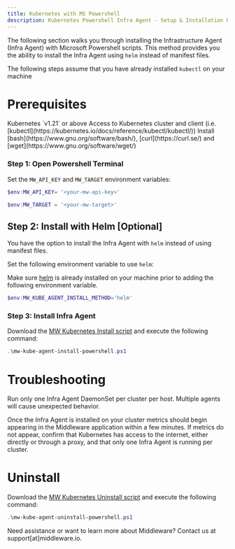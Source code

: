 ```yaml
---
title: Kubernetes with MS Powershell
description: Kubernetes Powershell Infra Agent - Setup & Installation Docs | Middleware
---
```


The following section walks you through installing the Infrastructure Agent (Infra Agent) with Microsoft Powershell scripts. This method provides you the ability to install the Infra Agent using `helm` instead of manifest files. 

<Note> The following steps assume that you have already installed `kubectl` on your machine </Note>

# Prerequisites

<Steps>
  <Step title="Kubernetes Version">
  Kubernetes `v1.21` or above
  </Step>

  <Step title="Kubernetes Access">
  Access to Kubernetes cluster and client (i.e. [kubectl](https://kubernetes.io/docs/reference/kubectl/kubectl/))
  </Step>

  <Step title="CLI Tools">
  Install [bash](https://www.gnu.org/software/bash/), [curl](https://curl.se/) and [wget](https://www.gnu.org/software/wget/)
  </Step>
</Steps>

### Step 1: Open Powershell Terminal

Set the `MW_API_KEY` and `MW_TARGET` environment variables:

```Powershell Powershell
$env:MW_API_KEY= '<your-mw-api-key>'

$env:MW_TARGET = '<your-mw-target>'
```


## Step 2: Install with Helm [Optional]

You have the option to install the Infra Agent with `helm` instead of using manifest files. 

Set the following environment variable to use `helm`:

<Note> Make sure [helm](https://helm.sh/docs/intro/install/) is already installed on your machine prior to adding the following environment variable. </Note>

```Powershell Powershell
$env:MW_KUBE_AGENT_INSTALL_METHOD='helm'
```


### Step 3: Install Infra Agent

Download the [MW Kubernetes Install script](https://github.com/middleware-labs/install.middleware.io/blob/master/scripts/mw-kube-agent-install-powershell.ps1) and execute the following command:

```Powershell Powershell
.\mw-kube-agent-install-powershell.ps1 
```

# Troubleshooting

<Warning>  Run only one Infra Agent DaemonSet per cluster per host. Multiple agents will cause unexpected behavior. </Warning>

Once the Infra Agent is installed on your cluster metrics should begin appearing in the Middleware application within a few minutes. If metrics do not appear, confirm that Kubernetes has access to the internet, either directly or through a proxy, and that only one Infra Agent is running per cluster. 

# Uninstall

Download the [MW Kubernetes Uninstall script](https://github.com/middleware-labs/install.middleware.io/blob/master/scripts/mw-kube-agent-uninstall-powershell.ps1) and execute the following command:

```Powershell Powershell
.\mw-kube-agent-uninstall-powershell.ps1 
``` 

<Note> Need assistance or want to learn more about Middleware? Contact us at support[at]middleware.io. </Note>